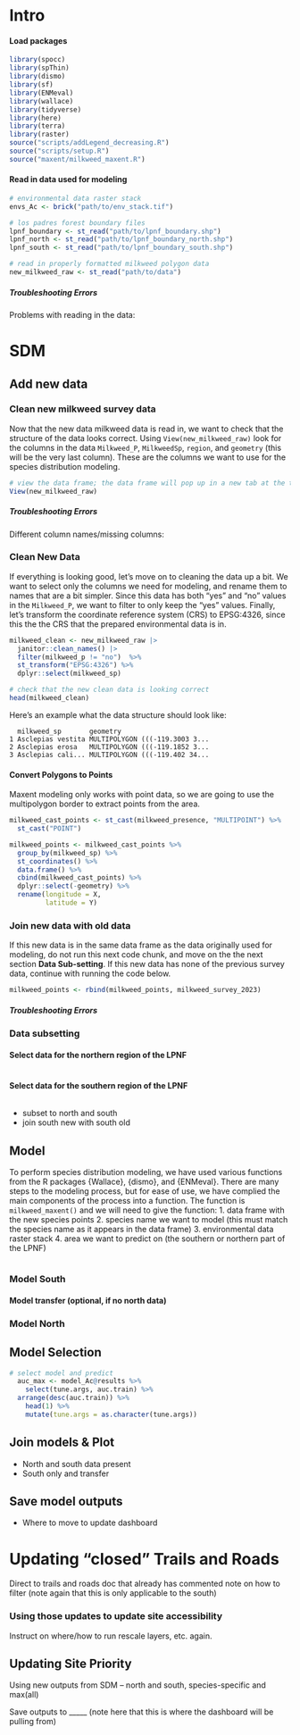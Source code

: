 # Intro


#### Load packages
```r
library(spocc)
library(spThin)
library(dismo)
library(sf)
library(ENMeval)
library(wallace)
library(tidyverse)
library(here)
library(terra)
library(raster)
source("scripts/addLegend_decreasing.R")
source("scripts/setup.R")
source("maxent/milkweed_maxent.R")
```

#### Read in data used for modeling
```r
# environmental data raster stack
envs_Ac <- brick("path/to/env_stack.tif")

# los padres forest boundary files
lpnf_boundary <- st_read("path/to/lpnf_boundary.shp")
lpnf_north <- st_read("path/to/lpnf_boundary_north.shp")
lpnf_south <- st_read("path/to/lpnf_boundary_south.shp")

# read in properly formatted milkweed polygon data
new_milkweed_raw <- st_read("path/to/data")
```

##### Troubleshooting Errors
Problems with reading in the data:


# SDM 
## Add new data

### Clean new milkweed survey data
Now that the new data milkweed data is read in, we want to check that the structure of the data looks correct. Using `View(new_milkweed_raw)` look for the columns in the data `Milkweed_P`, `MilkweedSp`, `region`, and `geometry` (this will be the very last column). These are the columns we want to use for the species distribution modeling. 
```r
# view the data frame; the data frame will pop up in a new tab at the top
View(new_milkweed_raw)
```

##### Troubleshooting Errors
Different column names/missing columns:

### Clean New Data
If everything is looking good, let's move on to cleaning the data up a bit. We want to select only the columns we need for modeling, and rename them to names that are a bit simpler. Since this data has both "yes" and "no" values in the `Milkweed_P`, we want to filter to only keep the "yes" values. Finally, let's transform the coordinate reference system (CRS) to EPSG:4326, since this the the CRS that the prepared environmental data is in. 
```r
milkweed_clean <- new_milkweed_raw |> 
  janitor::clean_names() |> 
  filter(milkweed_p != "no")  %>%
  st_transform("EPSG:4326") %>%
  dplyr::select(milkweed_sp)

# check that the new clean data is looking correct
head(milkweed_clean)
```

Here's an example what the data structure should look like:
```
  milkweed_sp       geometry
1 Asclepias vestita MULTIPOLYGON (((-119.3003 3...
2 Asclepias erosa   MULTIPOLYGON (((-119.1852 3...
3 Asclepias cali... MULTIPOLYGON (((-119.402 34...
```

#### Convert Polygons to Points
Maxent modeling only works with point data, so we are going to use the multipolygon border to extract points from the area.

```r
milkweed_cast_points <- st_cast(milkweed_presence, "MULTIPOINT") %>% 
  st_cast("POINT")

milkweed_points <- milkweed_cast_points %>%
  group_by(milkweed_sp) %>%
  st_coordinates() %>%
  data.frame() %>%
  cbind(milkweed_cast_points) %>%
  dplyr::select(-geometry) %>%
  rename(longitude = X,
         latitude = Y)
```

### Join new data with old data

If this new data is in the same data frame as the data originally used for modeling, do not run this next code chunk, and move on the the next section **Data Sub-setting**. If this new data has none of the previous survey data, continue with running the code below. 

```r
milkweed_points <- rbind(milkweed_points, milkweed_survey_2023)
```


##### Troubleshooting Errors

### Data subsetting

#### Select data for the northern region of the LPNF
```r

```

#### Select data for the southern region of the LPNF
```r

```


- subset to north and south
- join south new with south old

## Model
To perform species distribution modeling, we have used various functions from the R packages {Wallace}, {dismo}, and {ENMeval}. There are many steps to the modeling process, but for ease of use, we have complied the main components of the process into a function. The function is `milkweed_maxent()` and we will need to give the function:
  1. data frame with the new species points
  2. species name we want to model (this must match the species name as it appears in the data frame)
  3. environmental data raster stack
  4. area we want to predict on (the southern or northern part of the LPNF)

```r

```

### Model South


#### Model transfer (optional, if no north data)


### Model North


## Model Selection
```r
# select model and predict
  auc_max <- model_Ac@results %>%
    select(tune.args, auc.train) %>%
  arrange(desc(auc.train)) %>%
    head(1) %>%
    mutate(tune.args = as.character(tune.args))
```

## Join models & Plot
- North and south data present
- South only and transfer

## Save model outputs
- Where to move to update dashboard


# Updating “closed” Trails and Roads
Direct to trails and roads doc that already has commented note on how to filter (note again that this is only applicable to the south)

### Using those updates to update site accessibility 
Instruct on where/how to run rescale layers, etc. again.

## Updating Site Priority 
Using new outputs from SDM – north and south, species-specific and max(all) 

Save outputs to _____ (note here that this is where the dashboard will be pulling from) 


